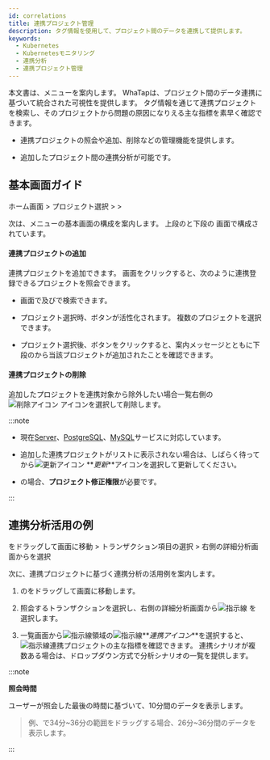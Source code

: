 ```yaml
---
id: correlations
title: 連携プロジェクト管理
description: タグ情報を使用して、プロジェクト間のデータを連携して提供します。
keywords:
  - Kubernetes
  - Kubernetesモニタリング
  - 連携分析
  - 連携プロジェクト管理
---
```


本文書は、<Cmdname sid="correlatedProjectManagement" className="uitext" />メニューを案内します。 WhaTapは、プロジェクト間のデータ連携に基づいて統合された可視性を提供します。 タグ情報を通じて連携プロジェクトを検索し、そのプロジェクトから問題の原因になりえる主な指標を素早く確認できます。 

- 連携プロジェクトの照会や追加、削除などの管理機能を提供します。

- 追加したプロジェクト間の連携分析が可能です。

## 基本画面ガイド

ホーム画面 > プロジェクト選択 > <Cmdname sid="management" className="uitext" /> > <Cmdname sid="correlatedProjectManagement" className="uitext" />

<ImgLang img='k8s-cor-pj-em.png' desc='連携プロジェクトの管理' />

次は、<Cmdname sid="correlatedProjectManagement" className="uitext" />メニューの基本画面の構成を案内します。 上段の<Cmdname sid="TTL07015" className="uitext" />と下段の<Cmdname sid="TTL07016" className="uitext" /> 画面で構成されています。

#### 連携プロジェクトの追加

連携プロジェクトを追加できます。 <Cmdname sid="project_selection" className="uitext" />画面をクリックすると、次のように連携登録できるプロジェクトを照会できます。 

<ImgLang img='k8s-cor-pj-add.png' desc='連携プロジェクトの追加' />

- <Cmdname sid="project_selection" className="uitext" />画面で<Cmdname sid="project_code" className="uitext" />及び<Cmdname sid="project_name" className="uitext" />で検索できます。

- プロジェクト選択時、<Cmdname sid="add" className="uitext" />ボタンが活性化されます。 複数のプロジェクトを選択できます。

- プロジェクト選択後、<Cmdname sid="add" className="uitext" />ボタンをクリックすると、案内メッセージとともに下段の<Cmdname sid="TTL07016" className="uitext" />から当該プロジェクトが追加されたことを確認できます。

#### 連携プロジェクトの削除

追加したプロジェクトを連携対象から除外したい場合<Cmdname sid="TTL07151" className="uitext" />一覧右側の![削除アイコン](/img/ico-trash.svg) <Cmdname sid="delete" className="uitext" />アイコンを選択して削除します。

:::note 

- 現在[Server](https://docs.whatap.io/server/introduction)、[PostgreSQL](https://docs.whatap.io/postgresql/monitoring-intro)、[MySQL](https://docs.whatap.io/mysql/monitoring-intro)サービスに対応しています。

- 追加した連携プロジェクトがリストに表示されない場合は、しばらく待ってから![更新アイコン](/img/ic-refresh-w-bg.svg) **_更新_**アイコンを選択して更新してください。

- <Cmdname sid="delete" className="uitext" />の場合、<b>プロジェクト修正権限</b>が必要です。

:::

## 連携分析活用の例

<Cmdname sid="hitmap" className="uitext" />をドラッグして<Cmdname sid="TTL06209" className="uitext" />画面に移動 > トランザクション項目の選択 > 右側の詳細分析画面から<Cmdname sid="table_view" className="uitext" />を選択

次に、連携プロジェクトに基づく連携分析の活用例を案内します。 

<ImgLang img='k8s-cor-tbv.png' desc='連携分析の活用例トレース分析 sc' />

1. <Cmdname sid="serviceDashboard" className="uitext" />の<Cmdname sid="hitmap" className="uitext" />をドラッグして<Cmdname sid="TTL06209" className="uitext" />画面に移動します。

2. 照会するトランザクションを選択し、右側の詳細分析画面から![指示線](/img/char-a.svg) <Cmdname sid="table_view" className="uitext" />を選択します。

3. 一覧画面から![指示線](/img/char-b.svg)領域の![指示線](/img/ic-link.svg)**_連携アイコン_**を選択すると、![指示線](/img/char-c.svg)連携プロジェクトの主な指標を確認できます。 連携シナリオが複数ある場合は、ドロップダウン方式で分析シナリオの一覧を提供します。 

:::note 

**照会時間**

ユーザーが照会した最後の時間に基づいて、10分間のデータを表示します。 

> 例、<Cmdname sid="hitmap" className="uitext" />で34分\~36分の範囲をドラッグする場合、26分\~36分間のデータを表示します。

:::
